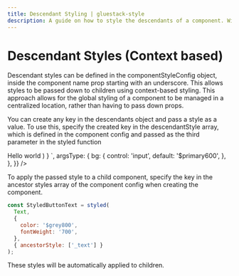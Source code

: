 ```yaml
---
title: Descendant Styling | gluestack-style
description: A guide on how to style the descendants of a component. With this, you can define styles that are passed down to children.
---
```



<Meta title="api/Descendants Styles" />


# Descendant Styles (Context based)

Descendant styles can be defined in the componentStyleConfig object, inside the component name prop starting with an underscore. This allows styles to be passed down to children using context-based styling. This approach allows for the global styling of a component to be managed in a centralized location, rather than having to pass down props.

You can create any key in the descendants object and pass a style as a value. To use this, specify the created key in the descendantStyle array, which is defined in the component config and passed as the third parameter in the styled function

<AppProvider>
  <CodePreview
    metaData={{
      scope: { styled, Pressable, Provider: StyledProvider, config, Text },
      code: `
          function App () {
            const StyledButton = styled(
              Pressable,
              {
                bg: '$primary600',
                px: '$6',
                py: '$4',
                _text: {
                  color: '$white',
                },
              },
              {
                descendantStyle: ['_text'],
              }
            );
            const StyledButtonText = styled(
            Text,
            {
              color: '$grey800',
              fontWeight: '700',
            },
            { ancestorStyle: ['_text'] }
          );
          return (
            <Provider config={config}>
              <StyledButton {...props}>
                <StyledButtonText>Hello world</StyledButtonText>
              </StyledButton>
            </Provider>
          )
        }
      `,
      argsType: {
        bg: {
          control: 'input',
          default: '$primary600',
        },
      },
    }}
  />
</AppProvider>

To apply the passed style to a child component, specify the key in the ancestor styles array of the component config when creating the component.

```jsx
const StyledButtonText = styled(
  Text,
  {
    color: '$grey800',
    fontWeight: '700',
  },
  { ancestorStyle: ['_text'] }
);
```

These styles will be automatically applied to children.
